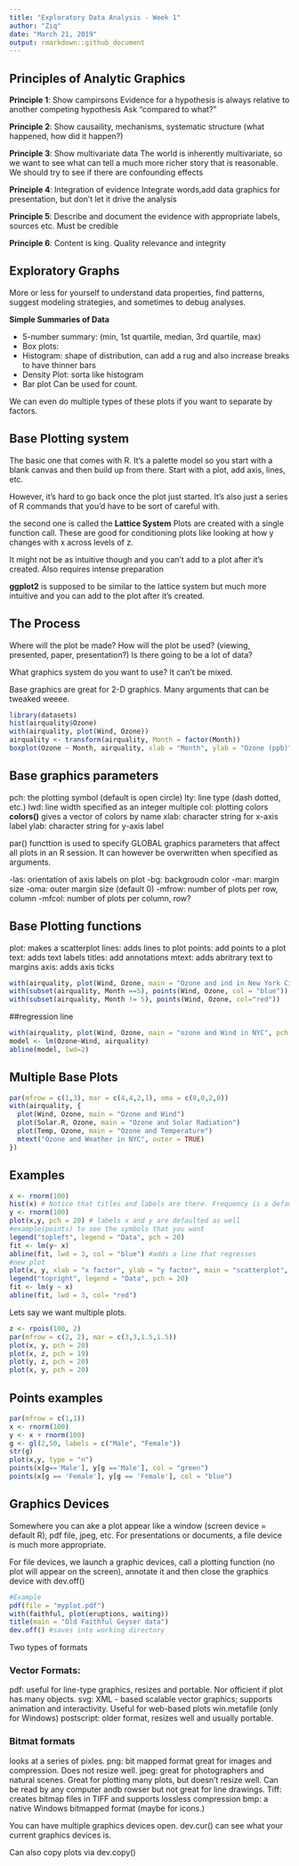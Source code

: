 ```yaml
---
title: "Exploratory Data Analysis - Week 1"
author: "Ziq"
date: "March 21, 2019"
output: rmarkdown::github_document
---
```


## Principles of Analytic Graphics

**Principle 1**: Show campirsons
Evidence for a hypothesis is always relative to another competing hypothesis
Ask "compared to what?"


**Principle 2**: Show causaility, mechanisms, systematic structure (what happened, how did it happen?)

**Principle 3**: Show multivariate data
The world is inherently multivariate, so we want to see what can tell a much more richer story that is reasonable. We should try to see if there are confounding effects

**Principle 4**: Integration of evidence
Integrate words,add data graphics for presentation, but don't let it drive the analysis

**Principle 5**: Describe and document the evidence with appropriate labels, sources etc. Must be credible

**Principle 6**: Content is king. Quality relevance and integrity

## Exploratory Graphs

More or less for yourself to understand data properties, find patterns, suggest modeling strategies, and sometimes to debug analyses. 

**Simple Summaries of Data**

- 5-number summary: (min, 1st quartile, median, 3rd quartile, max)
- Box plots: 
- Histogram: shape of distribution, can add a rug and also increase breaks to have thinner bars
- Density Plot: sorta like histogram
- Bar plot Can be used for count.

We can even do multiple types of these plots if you want to separate by factors.

## Base Plotting system

The basic one that comes with R. It's a palette model so you start with a blank canvas and then build up from there. Start with a plot, add axis, lines, etc.

However, it's hard to go back once the plot just started. It's also just a series of R commands that you'd have to be sort of careful with.


the second one is called the **Lattice System**
Plots are created with a single function call. These are good for conditioning plots like looking at how y changes with x across levels of z.

It might not be as intuitive though and you can't add to a plot after it's created. Also requires intense preparation

**ggplot2** is supposed to be similar to the lattice system but much more intuitive and you can add to the plot after it's created.

## The Process

Where will the plot be made? How will the plot be used? (viewing, presented, paper, presentation?) Is there going to be a lot of data?

What graphics system do you want to use? It can't be mixed.

Base graphics are great for 2-D graphics. Many arguments that can be tweaked weeee.

```r
library(datasets)
hist(airquality$Ozone)
with(airquality, plot(Wind, Ozone))
airquality <- transform(airquality, Month = factor(Month))
boxplot(Ozone ~ Month, airquality, xlab = "Month", ylab = "Ozone (ppb)")
```

## Base graphics parameters

pch: the plotting symbol (default is open circle)
lty: line type (dash dotted, etc.)
lwd: line width specified as an integer multiple
col: plotting colors **colors()** gives a vector of colors by name
xlab: character string for x-axis label
ylab: character string for y-axis label

par() functtion is used to specify GLOBAL graphics parameters that affect all plots in an R session. It can however be overwritten when specified as arguments.

-las: orientation of axis labels on plot
-bg: backgroudn color
-mar: margin size
-oma: outer margin size (default 0)
-mfrow: number of plots per row, column
-mfcol: number of plots per column, row?

## Base Plotting functions

plot: makes a scatterplot
lines: adds lines to plot
points: add points to a plot
text: adds text labels
titles: add annotations 
mtext: adds abritrary text to margins
axis: adds axis ticks

```r
with(airquality, plot(Wind, Ozone, main = "Ozone and ind in New York City"))
with(subset(airquality, Month ==5), points(Wind, Ozone, col = "blue"))
with(subset(airquality, Month != 5), points(Wind, Ozone, col="red"))
```

##regression line
```r
with(airquality, plot(Wind, Ozone, main = "ozone and Wind in NYC", pch = 20))
model <- lm(Ozone~Wind, airquality)
abline(model, lwd=2)
```

## Multiple Base Plots

```r
par(mfrow = c(1,3), mar = c(4,4,2,1), oma = c(0,0,2,0))
with(airquality, {
  plot(Wind, Ozone, main = "Ozone and Wind")
  plot(Solar.R, Ozone, main = "Ozone and Solar Radiation")
  plot(Temp, Ozone, main = "Ozone and Temperature")
  mtext("Ozone and Weather in NYC", outer = TRUE)
})
```

## Examples

```r
x <- rnorm(100)
hist(x) # Notice that titles and labels are there. Frequency is a default label
y <- rnorm(100)
plot(x,y, pch = 20) # labels x and y are defaulted as well
#example(points) to see the symbols that you want
legend("topleft", legend = "Data", pch = 20)
fit <- lm(y~ x)
abline(fit, lwd = 3, col = "blue") #adds a line that regresses
#new plot
plot(x, y, xlab = "x factor", ylab = "y factor", main = "scatterplot", pch = 20)
legend("topright", legend = "Data", pch = 20)
fit <- lm(y ~ x)
abline(fit, lwd = 3, col= "red")
```

Lets say we want multiple plots.



```r
z <- rpois(100, 2)
par(mfrow = c(2, 2), mar = c(3,3,1.5,1.5))
plot(x, y, pch = 20)
plot(x, z, pch = 19)
plot(y, z, pch = 20)
plot(x, y, pch = 20)
```

## Points examples
```r
par(mfrow = c(1,1))
x <- rnorm(100)
y <- x + rnorm(100)
g <- gl(2,50, labels = c("Male", "Female"))
str(g)
plot(x,y, type = "n")
points(x[g=='Male'], y[g =='Male'], col = "green")
points(x[g == 'Female'], y[g == 'Female'], col = "blue")
```


## Graphics Devices
Somewhere you can ake a plot appear like a window (screen device = default R), pdf file, jpeg, etc. For presentations or documents, a file device is much more appropriate.

For file devices, we launch a graphic devices, call a plotting function (no plot will appear on the screen), annotate it and then close the graphics device with dev.off()

```r
#Example
pdf(file = "myplot.pdf")
with(faithful, plot(eruptions, waiting))
title(main = "Old Faithful Geyser data")
dev.off() #saves into working directory
```

Two types of formats

### Vector Formats:
pdf: useful for line-type graphics, resizes and portable. Nor officient if plot has many objects.
svg: XML - based scalable vector graphics; supports animation and interactivity. Useful for web-based plots
win.metafile (only for Windows)
postscript: older format, resizes well and usually portable.

### Bitmat formats
looks at a series of pixles.
png: bit mapped format great for images and compression. Does not resize well.
jpeg: great for photographers and natural scenes. Great for plotting many plots, but doesn't resize well. Can be read by any computer andb rowser but not great for line drawings.
Tiff: creates bitmap files in TIFF and supports lossless compression
bmp: a native Windows bitmapped format (maybe for icons.)

You can have multiple graphics devices open.
dev.cur() can see what your current graphics devices is.

Can also copy plots via dev.copy()